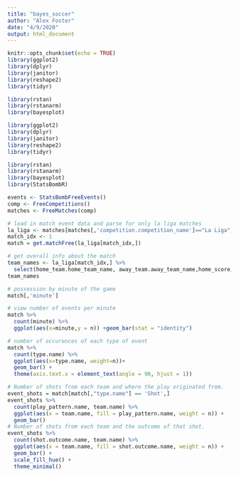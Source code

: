 ```yaml
---
title: "bayes_soccer"
author: "Alex Foster"
date: "4/9/2020"
output: html_document
---
```


```r
knitr::opts_chunk$set(echo = TRUE)
library(ggplot2)
library(dplyr)
library(janitor)
library(reshape2)
library(tidyr)

library(rstan)
library(rstanarm)
library(bayesplot)

library(ggplot2)
library(dplyr)
library(janitor)
library(reshape2)
library(tidyr)

library(rstan)
library(rstanarm)
library(bayesplot)
library(StatsBombR)
```


```r
events <- StatsBombFreeEvents()
comp <- FreeCompetitions()
matches <- FreeMatches(comp)
```

```r
# load in match event data and parse for only la liga matches
la_liga <- matches[matches[,'competition.competition_name']=="La Liga",]
match_idx <- 1
match = get.matchFree(la_liga[match_idx,])
```

```r
# get overall info about the match
team_names <- la_liga[match_idx,] %>%
  select(home_team.home_team_name, away_team.away_team_name,home_score,away_score)
team_names

# possession by minute of the game
match[,'minute']

# view number of events per minute
match %>%
  count(minute) %>%
  ggplot(aes(x=minute,y = n)) +geom_bar(stat = "identity")

# number of occurences of each type of event
match %>%
  count(type.name) %>%
  ggplot(aes(x=type.name, weight=n))+
  geom_bar() +
  theme(axis.text.x = element_text(angle = 90, hjust = 1))

# Number of shots from each team and where the play originated from.
event_shots = match[match[,"type.name"] == 'Shot',]
event_shots %>%
  count(play_pattern.name, team.name) %>%
  ggplot(aes(x = team.name, fill = play_pattern.name, weight = n)) +
  geom_bar()
# Number of shots from each team and the outcome of that shot. 
event_shots %>%
  count(shot.outcome.name, team.name) %>%
  ggplot(aes(x = team.name, fill = shot.outcome.name, weight = n)) +
  geom_bar() + 
  scale_fill_hue() +
  theme_minimal()
```





